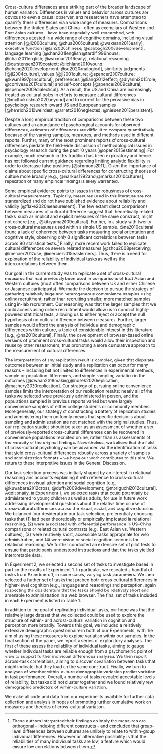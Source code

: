Cross-cultural differences are a striking part of the broader landscape of human variation. Differences in values and behavior across cultures are obvious to even a casual observer, and researchers have attempted to quantify these differences via a wide range of measures. Comparisons between the United States and China -- often as exemplars of Western and East Asian cultures -- have been especially well-researched, with differences attested in a wide range of cognitive domains, including visual attention [@ji2000culture; @chua2005cultural; @waxman2016early], executive function [@tan2020chinese; @sabbagh2006development], language learning [@chan2011english;@tardif1996nouns; @chan2011english; @waxman2016early], relational reasoning [@carstensen2019context; @richland2010young; @cheng2020development; @su2020analogical], similarity judgments [@ji2004culture], values [@ji2001culture; @spencer2007culture; @kwan1997pancultural], preferences [@liang2012effect; @diyanni2015role; @corriveau2017cultural] and self-concepts [@spencer2009cultural; @spencer2009dialectical]. As a result, the US and China are increasingly treated as cultural poles in efforts to measure cultural differences [@muthukrishna2020beyond] and to correct for the pervasive bias in psychology research toward US and European samples [@henrich2010weirdest; @arnett2016neglected; @nielsen2017persistent].

Despite a long empirical tradition of comparisons between these two cultures and an abundance of psychological accounts for observed differences, estimates of differences are difficult to compare quantitatively because of the varying samples, measures, and methods used in different reports. Further, many of the most prominent reports of cross-cultural differences predate the field-wide discussion of methodological issues in psychology research during the past 10 years [@open2015estimating]. For example, much research in this tradition has been exploratory and hence has not followed current guidance regarding limiting analytic flexibility in order to decrease false positives [@simmons2011]. Given the importance of claims about specific cross-cultural differences for constructing theories of culture more broadly [e.g., @markus1992and;@markus2010cultures], replication of many empirical findings is likely warranted. 

Some empirical evidence points to issues in the robustness of cross-cultural measurements.  Typically, measures used in this literature are not standardized and do not have published evidence about reliability and validity [@flake2020measurement]. The few extant direct comparisons between measures of cultural difference suggest that theoretically related tasks, such as implicit and explicit measures of the same construct, might not cohere [e.g., @kitayama2009cultural]. Further, in a study with twenty cross-cultural measures used within a single US sample, @na2010cultural found a lack of coherence between tasks measuring social orientation and cognitive style, observing only 8 significant correlations between tasks across 90 statistical tests.^[These authors interpreted their findings as imply the measures are orthogonal -- indexing different constructs -- and concluded that group-level differences between cultures are unlikely to relate to within-group individual differences. However an alternative possibility is that the reliabilities of many individual tasks are low, a feature which would ensure low correlations between them.] Finally, more recent work failed to replicate cultural differences on several related measures [@zhou2008perceiving; @mercier2012use; @mercier2015easterners]. Thus, there is a need for exploration of the reliability of individual tasks as well as the intercorrelations between them.

Our goal in the current study was to replicate a set of cross-cultural measures that had previously been used in comparisons of East Asian and Western cultures (most often comparisons between US and either Chinese or Japanese participants). We made the decision to pursue the strategy of gathering relatively large and heterogeneous convenience samples using online recruitment, rather than recruiting smaller, more matched samples using in-lab recruitment. Our reasoning was that the larger samples that we could access using online recruitment would allow us to conduct highly-powered statistical tests, allowing us to either reject or accept the null hypothesis of no cultural difference between measures. Further, larger samples would afford the analysis of individual and demographic differences within culture, a topic of considerable interest in this literature [e.g., @na2010cultural]. Finally, the development of browser-based online versions of prominent cross-cultural tasks would allow their inspection and reuse by other researchers, thus promoting a more cumulative approach to the measurement of cultural differences. 

The interpretation of any replication result is complex, given that disparate outcomes between an initial study and a replication can occur for many reasons -- including but not limited to differences in experimental methods, sample or population differences, and simple sampling variation in the outcomes [@zwaan2018making,@nosek2020replication, @machery2020replication]. Our strategy of pursuing online convenience samples limits the interpretation of our replication results: nearly all of the tasks we selected were previously administered in person, and the populations sampled in previous reports varied but were largely convenience samples of either college students or community members. More generally, our strategy of constructing a battery of replication studies and administering them uniformly means that specific decisions about sampling and administration are not matched with the original studies. Thus, our replication studies should be taken as an assessment of whether a set of previously-reported cross-cultural differences can be recovered in convenience populations recruited online, rather than as assessments of the veracity of the original findings. Nevertheless, we believe that the field of cross-cultural psychology can be advanced via the identification of tasks that yield cross-cultural differences robustly across a variety of samples and administration formats -- we hope our work contributes to this aim. We return to these interpretive issues in the General Discussion.

Our task selection process was initially shaped by an interest in relational reasoning and accounts explaining it with reference to cross-cultural differences in visual attention and social cognition [e.g., @kuwabara2012cross; @duffy2009development; @moriguchi2012cultural]. Additionally, in Experiment 1, we selected tasks that could potentially be administered to young children as well as adults, for use in future work addressing developmental questions about the relative time course of cross-cultural differences across the visual, social, and cognitive domains. We balanced four desiderata in our task selection, preferentially choosing tasks that (1) had been theoretically or empirically implicated in relational reasoning, (2) were associated with differential performance in US-China comparisons or related cultural contrasts (e.g., East Asian vs. Western cultures), (3) were relatively short, accessible tasks appropriate for web administration, and (4) were vision or social cognition accounts for relational reasoning. We further conducted an extensive set of pilot tests to ensure that participants understood instructions and that the tasks yielded interpretable data. 

In Experiment 2, we selected a second set of tasks to investigate based in part on the results of Experiment 1. In particular, we repeated a handful of tasks from Experiment 1, in some cases, varying task parameters. We then selected a further set of tasks that probed both cross-cultural differences in higher-level cognition (e.g., language and reasoning) and perception, again respecting the desideratum that the tasks should be relatively short and amenable to administration in a web browser. The final set of tasks included in each Experiment is listed in Table 1.

In addition to the goal of replicating individual tasks, our hope was that the relatively large dataset that we collected could be used to explore the structure of within- and across-cultural variation in cognition and perception more broadly. Towards this goal, we included a relatively extensive demographic questionnaire in both of our Experiments, with the aim of using these measures to explore variation within our samples. In the final section of the paper, we report a series of exploratory analyses. The first of these assess the reliability of individual tasks, aiming to gauge whether individual tasks are reliable enough from a psychometric point of view to support further individual differences analyses. We then report across-task correlations, aiming to discover covariation between tasks that might indicate that they load on the same construct. Finally, we turn to analyses of whether within-culture demographic variables predict variation in task performance. Overall, a number of tasks revealed acceptable levels of reliability, but tasks did not cluster together and we found relatively few demographic predictors of within-culture variation.

<!-- #\begin{landscape} -->

\begin{table}[H]
    \tiny
    \centering
    \caption{\label{tab:Table 1} Tasks included in each experiment and the final sample size after exclusion.}
    \resizebox{\textwidth}{\textheight}{%
    \begin{tabular}{l p{1.5in} p{1.5in} p{1.5in} p{.5in} p{.5in}} 
        \hline
        \bf{Experiment} & \bf{Task} & \bf{Relevant Citation} & \bf{Task Description} & \bf{CN} & \bf{US} \\
        \hline

        1 & Ambiguous Relational Match-To-Sample (RMTS) & Carstensen et al. (2019) & Infer whether an object or relation is causally relevant & N = 167  & N = 169\\

& Picture Free Description & Imada, Carlson, \& Ktakura (2013) & Describe pictures from memory after a brief study period & N = 167 & N = 169\\

& Ebbinghaus Illusion & Imada, Carlson, \& Itakura (2013) & Judge the size of circles in a context designed to bias size judgments & N = 167  & N = 169\\

& Horizon Collage & Senzaki, Masuda, \& Nand (2014) & Make an image by dragging and dropping stickers onto a display & N = 167  & N = 169\\

& Symbolic Self-Inflation (Family) & Kitayama et al. (2009) & Draw self and family members as circles & N = 141 & N = 110\\

& Uniqueness Preference & Kim \& Markus (1999) & Choose a sticker from five stickers, four of which are the same color & N = 167 & N = 169\\

& Child Causal Attribution & Seiver, Gopnik, \& Goodman (2013) & Watch short vignettes and explain the decisions of the characters & N = 167 & N = 169\\

& Raven's Progressive Matrices & Su (2020) & Use analogic reasoning to complete visually-presented patterns & N = 167 & N = 169\\
2 & Ambiguous Relational Match-To-Sample (RMTS) & Carstensen et al. (2019) & Infer whether an object or relation is causally relevant & N = 174 & N = 293\\

& Picture Free Description & Imada, Carlson, \& Itakura (2013) & Describe pictures from memory after a brief study period & N = 132 & N = 284\\

& Change Detection & Mausda \& Nisbett (2007) & Find differences in the foreground or background of two images & N = 160 & N = 253\\

& Symbolic Self-Inflation (Friends) & Kitayama et al. (2009) & Draw a sociogram with self and friends as nodes, relationships as edges & N = 158 & N = 252\\

& Adult Causal Attribution & Morris \& Peng (1994) & Read a crime story and explain the criminal’s motivations & N = 114 & N = 293\\

& Taxonomic-Thematic Similariy & Ji, Zhang, \& Nisbett (2004) & Match items based on taxonomic or thematic similarity (e.g., cow: chicken / grass) & N =178 & N = 295\\

& Semantic Intuition & Li, Liu, Chalmers, \& Snedeker (2018) & Decide whether a story refers to a named character (whose actions are mischaracterized) or the person who performed the actions (but had a different name) & N = 181 & N = 298\\

& Raven's Progressive Matrices & Su (2020) & Use analogical reasoning to complete visually-presented patterns & N = 181 & N = 298\\
    \hline
    \end{tabular}}

\end{table}


We make all code and data from our experiments available for further data collection and analysis in hopes of promoting further cumulative work on measures and theories of cross-cultural variation. 



